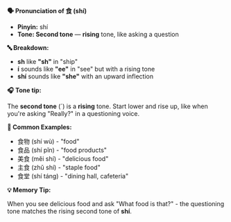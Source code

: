 **🗣️ Pronunciation of 食 (shí)**

- **Pinyin:** shí
- **Tone: Second tone** — **rising** tone, like asking a question

**🔤 Breakdown:**

- **sh** like **"sh"** in "ship"
- **í** sounds like **"ee"** in "see" but with a rising tone
- **shí** sounds like **"she"** with an upward inflection

**🎧 Tone tip:**

The **second tone** (´) is a **rising** tone. Start lower and rise up, like when you're asking
"Really?" in a questioning voice.

**📝 Common Examples:**

- 食物 (shí wù) - "food"
- 食品 (shí pǐn) - "food products"
- 美食 (měi shí) - "delicious food"
- 主食 (zhǔ shí) - "staple food"
- 食堂 (shí táng) - "dining hall, cafeteria"

**💡 Memory Tip:**

When you see delicious food and ask "What food is that?" - the questioning tone matches the rising
second tone of **shí**.
